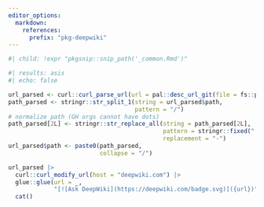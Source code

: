 ```yaml
---
editor_options:
  markdown:
    references:
      prefix: "pkg-deepwiki"
---
```


```r
#| child: !expr "pkgsnip::snip_path('_common.Rmd')"
```

```r
#| results: asis
#| echo: false

url_parsed <- curl::curl_parse_url(url = pal::desc_url_git(file = fs::path_package(package = pkg_name)))
path_parsed <- stringr::str_split_1(string = url_parsed$path,
                                    pattern = "/")
# normalize path (GH orgs cannot have dots)
path_parsed[2L] <- stringr::str_replace_all(string = path_parsed[2L],
                                            pattern = stringr::fixed("."),
                                            replacement = "-")
url_parsed$path <- paste0(path_parsed,
                          collapse = "/")

url_parsed |>
  curl::curl_modify_url(host = "deepwiki.com") |>
  glue::glue(url = _,
             "[![Ask DeepWiki](https://deepwiki.com/badge.svg)]({url})") |>
  cat()
```
